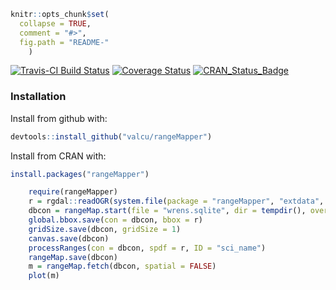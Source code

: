
<!-- README.md is generated from README.Rmd. Please edit that file
knitr::knit('README.Rmd')
-->

```r
knitr::opts_chunk$set(
  collapse = TRUE,
  comment = "#>",
  fig.path = "README-"
    )
```
[![Travis-CI Build Status](https://travis-ci.org/valcu/rangeMapper.svg?branch=master)](https://travis-ci.org/valcu/rangeMapper)
[![Coverage Status](https://img.shields.io/codecov/c/github/valcu/rangeMapper/master.svg)](https://codecov.io/github/valcu/rangeMapper?branch=master)
[![CRAN_Status_Badge](http://www.r-pkg.org/badges/version/rangeMapper)](http://cran.r-project.org/package=rangeMapper)

### Installation

Install from github with:

```R
devtools::install_github("valcu/rangeMapper")
```
Install from CRAN with:

```R
install.packages("rangeMapper")
```

```r
    require(rangeMapper)
    r = rgdal::readOGR(system.file(package = "rangeMapper", "extdata", "wrens", "vector_combined"), "wrens", verbose = FALSE)
    dbcon = rangeMap.start(file = "wrens.sqlite", dir = tempdir(), overwrite = TRUE)
    global.bbox.save(con = dbcon, bbox = r)
    gridSize.save(dbcon, gridSize = 1)
    canvas.save(dbcon)
    processRanges(con = dbcon, spdf = r, ID = "sci_name")
    rangeMap.save(dbcon)
    m = rangeMap.fetch(dbcon, spatial = FALSE)
    plot(m)

```